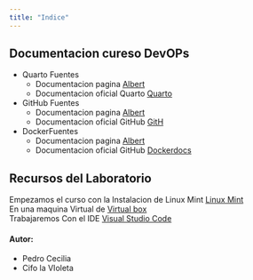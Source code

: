 ```yaml
---
title: "Indice"
---
```


## Documentacion cureso DevOPs



* Quarto Fuentes
    +  Documentacion pagina  [Albert ](https://albertprofe.dev)
    +  Documentacion oficial Quarto [Quarto](https://quarto.org)<br>
         
* GitHub Fuentes
    +  Documentacion pagina  [Albert ](https://albertprofe.dev)
    +  Documentacion oficial GitHub [GitH](https://docs.github.com/es)

* DockerFuentes
    +  Documentacion pagina  [ Albert ](https://albertprofe.dev/devops/devops-tools-docker.html)
    +  Documentacion oficial GitHub [ Dockerdocs ](https://docs.docker.com/engine/install/ubuntu/) 

::: {.callout-note}
## Recursos del Laboratorio
Empezamos el curso con la Instalacion de Linux Mint [Linux Mint](https://www.linuxmint.com/download.php)<br>
En una maquina Virtual de [ Virtual box](https://www.virtualbox.org/wiki/)<br>
Trabajaremos Con el IDE [ Visual Studio Code](https://code.visualstudio.com/download)<br>
:::

::: {.callout-tip}
#### Autor:
  - Pedro Cecilia<br>
  - Cifo la VIoleta<br>
:::


::: {#special .sidebar2}

:::


